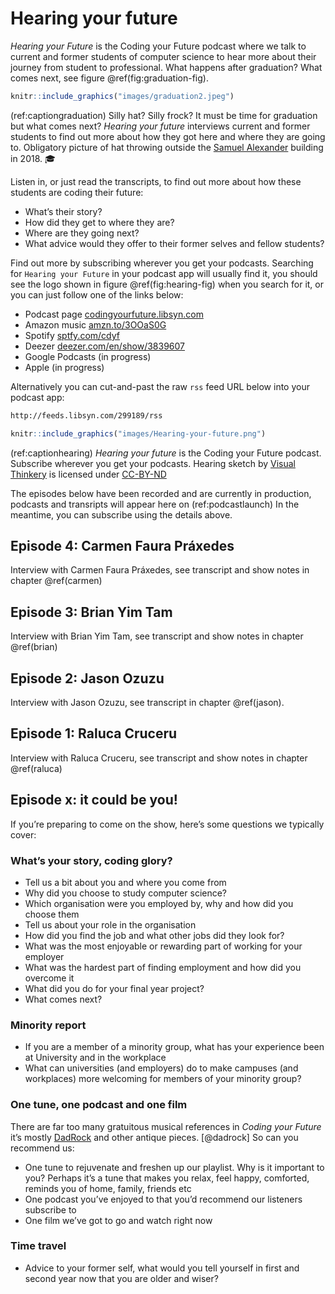 # Hearing your future {#hearing}

*Hearing your Future* is the Coding your Future podcast where we talk to current and former students of computer science to hear more about their journey from student to professional. What happens after graduation? What comes next, see figure \@ref(fig:graduation-fig).

```r
knitr::include_graphics("images/graduation2.jpeg")
```

(ref:captiongraduation) Silly hat? Silly frock? It must be time for graduation but what comes next? *Hearing your future* interviews current and former students to find out more about how they got here and where they are going to. Obligatory picture of hat throwing outside the [Samuel Alexander](https://en.wikipedia.org/wiki/Samuel_Alexander) building in 2018. 🎓

Listen in, or just read the transcripts, to find out more about how these students are coding their future:

* What's their story?  
* How did they get to where they are?
* Where are they going next?
* What advice would they offer to their former selves and fellow students?

Find out more by subscribing wherever you get your podcasts. Searching for `Hearing your Future` in your podcast app will usually find it, you should see the logo shown in figure \@ref(fig:hearing-fig) when you search for it, or you can just follow one of the links below:

* Podcast page [codingyourfuture.libsyn.com](https://codingyourfuture.libsyn.com/)
* Amazon music [amzn.to/3OOaS0G](https://amzn.to/3OOaS0G)
* Spotify [sptfy.com/cdyf](https://sptfy.com/cdyf)
* Deezer [deezer.com/en/show/3839607](https://www.deezer.com/en/show/3839607)
* Google Podcasts (in progress)
* Apple (in progress)

Alternatively you can cut-and-past the raw `rss` feed URL below into your podcast app:

```md
http://feeds.libsyn.com/299189/rss
```

```r
knitr::include_graphics("images/Hearing-your-future.png")
```

(ref:captionhearing) *Hearing your future* is the Coding your Future podcast. Subscribe wherever you get your podcasts. Hearing sketch by [Visual Thinkery](https://visualthinkery.com/) is licensed under [CC-BY-ND](https://creativecommons.org/licenses/by-nd/4.0/)

The episodes below have been recorded and are currently in production, podcasts and transripts will appear here on (ref:podcastlaunch) In the meantime, you can subscribe using the details above.

## Episode 4: Carmen Faura Práxedes {#ep4}

Interview with Carmen Faura Práxedes, see transcript and show notes in chapter \@ref(carmen)

## Episode 3: Brian Yim Tam {#ep3}

Interview with Brian Yim Tam, see transcript and show notes in chapter \@ref(brian)


## Episode 2: Jason Ozuzu {#ep2}

Interview with Jason Ozuzu, see transcript in chapter \@ref(jason).

## Episode 1: Raluca Cruceru {#ep1}

Interview with Raluca Cruceru, see transcript and show notes in chapter \@ref(raluca)

## Episode x: it could be you! {#you}
If you're preparing to come on the show, here's some questions we typically cover:

### What's your story, coding glory? {#wyscg}
* Tell us a bit about you and where you come from
* Why did you choose to study computer science?
* Which organisation were you employed by, why and how did you choose them
* Tell us about your role in the organisation
* How did you find the job and what other jobs did they look for?
* What was the most enjoyable or rewarding part of working for your employer
* What was the hardest part of finding employment and how did you overcome it
* What did you do for your final year project?
* What comes next?

### Minority report {#minority}
* If you are a member of a minority group, what has your experience been at University and in the workplace
* What can universities (and employers) do to make campuses (and workplaces) more welcoming for members of your minority group?

### One tune, one podcast and one film {#otopof}

There are far too many gratuitous musical references in *Coding your Future* it’s mostly [DadRock](https://www.esquire.com/entertainment/music/a29419783/what-is-dad-rock/) and other antique pieces. [@dadrock] So can you recommend us:

* One tune to rejuvenate and freshen up our playlist. Why is it important to you? Perhaps it’s a tune that makes you relax, feel happy, comforted, reminds you of home, family, friends etc
* One podcast you’ve enjoyed to that you’d recommend our listeners subscribe to
* One film we’ve got to go and watch right now

### Time travel
* Advice to your former self, what would you tell yourself in first and second year now that you are older and wiser?
